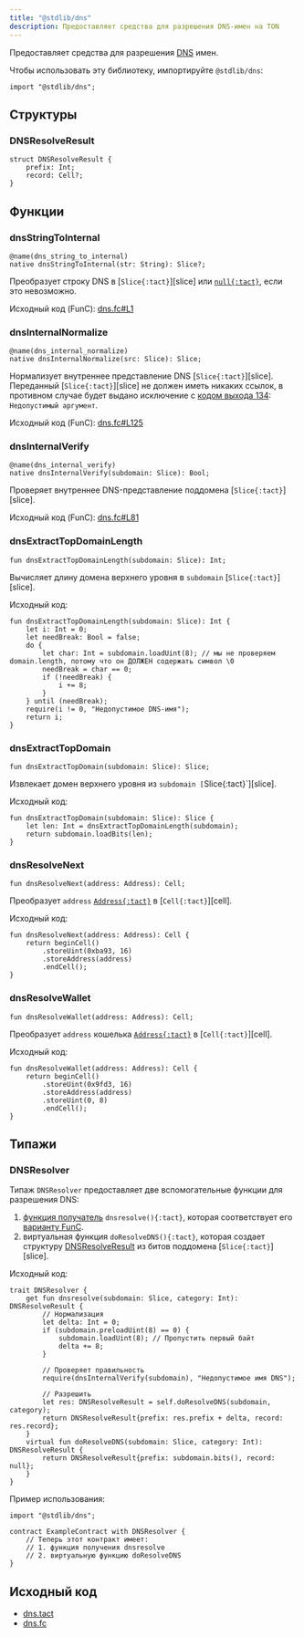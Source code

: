 ```yaml
---
title: "@stdlib/dns"
description: Предоставляет средства для разрешения DNS-имен на TON
---
```


Предоставляет средства для разрешения [DNS](https://docs.ton.org/participate/web3/dns) имен.

Чтобы использовать эту библиотеку, импортируйте `@stdlib/dns`:

```tact
import "@stdlib/dns";
```

## Структуры

### DNSResolveResult

```tact
struct DNSResolveResult {
    prefix: Int;
    record: Cell?;
}
```

## Функции

### dnsStringToInternal

```tact
@name(dns_string_to_internal)
native dnsStringToInternal(str: String): Slice?;
```

Преобразует строку DNS в [`Slice{:tact}`][slice] или [`null{:tact}`](/book/optionals), если это невозможно.

Исходный код (FunC): [dns.fc#L1](https://github.com/tact-lang/tact/blob/e69c7fc99dc9be3fa5ff984456c03ffe8fed3677/stdlib/libs/dns.fc#L1)

### dnsInternalNormalize

```tact
@name(dns_internal_normalize)
native dnsInternalNormalize(src: Slice): Slice;
```

Нормализует внутреннее представление DNS [`Slice{:tact}`][slice]. Переданный [`Slice{:tact}`][slice] не должен иметь никаких ссылок, в противном случае будет выдано исключение с [кодом выхода 134](/book/exit-codes#134): `Недопустимый аргумент`.

Исходный код (FunC): [dns.fc#L125](https://github.com/tact-lang/tact/blob/e69c7fc99dc9be3fa5ff984456c03ffe8fed3677/stdlib/libs/dns.fc#L125)

### dnsInternalVerify

```tact
@name(dns_internal_verify)
native dnsInternalVerify(subdomain: Slice): Bool;
```

Проверяет внутреннее DNS-представление поддомена [`Slice{:tact}`][slice].

Исходный код (FunC): [dns.fc#L81](https://github.com/tact-lang/tact/blob/e69c7fc99dc9be3fa5ff984456c03ffe8fed3677/stdlib/libs/dns.fc#L81)

### dnsExtractTopDomainLength

```tact
fun dnsExtractTopDomainLength(subdomain: Slice): Int;
```

Вычисляет длину домена верхнего уровня в `subdomain` [`Slice{:tact}`][slice].

Исходный код:

```tact
fun dnsExtractTopDomainLength(subdomain: Slice): Int {
    let i: Int = 0;
    let needBreak: Bool = false;
    do {
        let char: Int = subdomain.loadUint(8); // мы не проверяем domain.length, потому что он ДОЛЖЕН содержать символ \0
        needBreak = char == 0;
        if (!needBreak) {
            i += 8;
        }
    } until (needBreak);
    require(i != 0, "Недопустимое DNS-имя");
    return i;
}
```

### dnsExtractTopDomain

```tact
fun dnsExtractTopDomain(subdomain: Slice): Slice;
```

Извлекает домен верхнего уровня из `subdomain [`Slice{:tact}\`][slice].

Исходный код:

```tact
fun dnsExtractTopDomain(subdomain: Slice): Slice {
    let len: Int = dnsExtractTopDomainLength(subdomain);
    return subdomain.loadBits(len);
}
```

### dnsResolveNext

```tact
fun dnsResolveNext(address: Address): Cell;
```

Преобразует `address` [`Address{:tact}`][p] в [`Cell{:tact}`][cell].

Исходный код:

```tact
fun dnsResolveNext(address: Address): Cell {
    return beginCell()
        .storeUint(0xba93, 16)
        .storeAddress(address)
        .endCell();
}
```

### dnsResolveWallet

```tact
fun dnsResolveWallet(address: Address): Cell;
```

Преобразует `address` кошелька [`Address{:tact}`][p] в [`Cell{:tact}`][cell].

Исходный код:

```tact
fun dnsResolveWallet(address: Address): Cell {
    return beginCell()
        .storeUint(0x9fd3, 16)
        .storeAddress(address)
        .storeUint(0, 8)
        .endCell();
}
```

## Типажи

### DNSResolver

Типаж `DNSResolver` предоставляет две вспомогательные функции для разрешения DNS:

1. [функция получатель](/book/functions#getter-functions) `dnsresolve(){:tact}`, которая соответствует его [варианту FunC](https://docs.ton.org/develop/howto/subresolvers#dnsresolve-code).
2. виртуальная функция `doResolveDNS(){:tact}`, которая создает структуру [DNSResolveResult](#dnsresolveresult) из битов поддомена [`Slice{:tact}`][slice].

Исходный код:

```tact
trait DNSResolver {
    get fun dnsresolve(subdomain: Slice, category: Int): DNSResolveResult {
        // Нормализация
        let delta: Int = 0;
        if (subdomain.preloadUint(8) == 0) {
            subdomain.loadUint(8); // Пропустить первый байт
            delta += 8;
        }

        // Проверяет правильность
        require(dnsInternalVerify(subdomain), "Недопустимое имя DNS");

        // Разрешить
        let res: DNSResolveResult = self.doResolveDNS(subdomain, category);
        return DNSResolveResult{prefix: res.prefix + delta, record: res.record};
    }
    virtual fun doResolveDNS(subdomain: Slice, category: Int): DNSResolveResult {
        return DNSResolveResult{prefix: subdomain.bits(), record: null};
    }
}
```

Пример использования:

```tact
import "@stdlib/dns";

contract ExampleContract with DNSResolver {
    // Теперь этот контракт имеет:
    // 1. функция получения dnsresolve
    // 2. виртуальную функцию doResolveDNS
}
```

## Исходный код

- [dns.tact](https://github.com/tact-lang/tact/blob/61541b7783098e1af669faccd7d2334c10981c72/stdlib/libs/dns.tact)
- [dns.fc](https://github.com/tact-lang/tact/blob/e69c7fc99dc9be3fa5ff984456c03ffe8fed3677/stdlib/libs/dns.fc)

[p]: /book/types#primitive-types
[клетка]: /book/cells#cells
[нарезать]: /book/cells#slices
